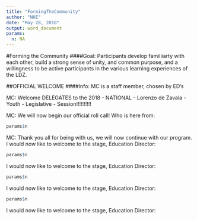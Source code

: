 ```yaml
---
title: "FormingTheCommunity"
author: "NHI"
date: "May 28, 2018"
output: word_document
params: 
  n: NA
---
```


#Forming the Community
####Goal: Participants develop familiiarty with each other, build a strong sense of unity, and common purpose, and a willingness to be active participants in the various learning experiences of the LDZ.

##OFFICIAL WELCOME
####Info: MC is a staff member, chosen by ED's

MC: Welcome DELEGATES to the 2018 - NATIONAL - Lorenzo de Zavala - Youth - Legislative - Session!!!!!!!!!!

MC: We will now begin our official roll call! Who is here from:
```r
params$n

```

MC: Thank you all for being with us, we will now continue with our program. I would now like to welcome to the stage, Education Director: 
```r
params$n
```

I would now like to welcome to the stage, Education Director: 
```r
params$n

```

I would now like to welcome to the stage, Education Director: 
```r
params$n
```

I would now like to welcome to the stage, Education Director: 
```r
```